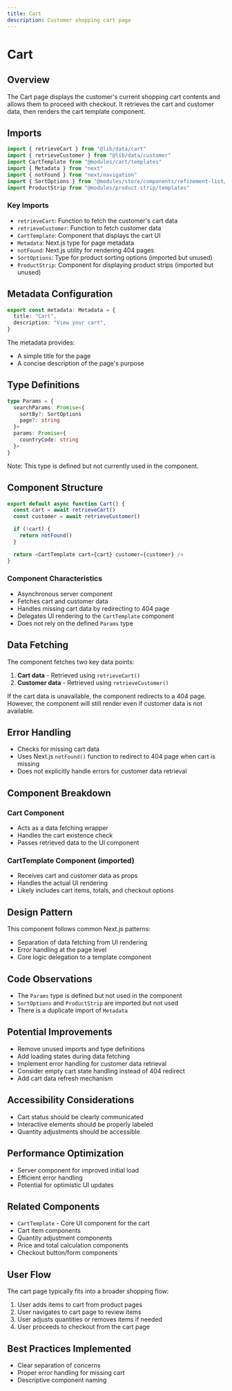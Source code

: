 ```yaml
---
title: Cart
description: Customer shopping cart page
---
```


# Cart

## Overview

The Cart page displays the customer's current shopping cart contents and allows them to proceed with checkout. It retrieves the cart and customer data, then renders the cart template component.

## Imports

```typescript copy
import { retrieveCart } from "@lib/data/cart"
import { retrieveCustomer } from "@lib/data/customer"
import CartTemplate from "@modules/cart/templates"
import { Metadata } from "next"
import { notFound } from "next/navigation"
import { SortOptions } from "@modules/store/components/refinement-list/sort-products"
import ProductStrip from "@modules/product-strip/templates"
```

### Key Imports
- `retrieveCart`: Function to fetch the customer's cart data
- `retrieveCustomer`: Function to fetch customer data
- `CartTemplate`: Component that displays the cart UI
- `Metadata`: Next.js type for page metadata
- `notFound`: Next.js utility for rendering 404 pages
- `SortOptions`: Type for product sorting options (imported but unused)
- `ProductStrip`: Component for displaying product strips (imported but unused)

## Metadata Configuration

```typescript copy
export const metadata: Metadata = {
  title: "Cart",
  description: "View your cart",
}
```

The metadata provides:
- A simple title for the page
- A concise description of the page's purpose

## Type Definitions

```typescript copy
type Params = {
  searchParams: Promise<{
    sortBy?: SortOptions
    page?: string
  }>
  params: Promise<{
    countryCode: string
  }>
}
```

Note: This type is defined but not currently used in the component.

## Component Structure

```typescript copy
export default async function Cart() {
  const cart = await retrieveCart()
  const customer = await retrieveCustomer()

  if (!cart) {
    return notFound()
  }

  return <CartTemplate cart={cart} customer={customer} />
}
```

### Component Characteristics
- Asynchronous server component
- Fetches cart and customer data
- Handles missing cart data by redirecting to 404 page
- Delegates UI rendering to the `CartTemplate` component
- Does not rely on the defined `Params` type

## Data Fetching

The component fetches two key data points:
1. **Cart data** - Retrieved using `retrieveCart()`
2. **Customer data** - Retrieved using `retrieveCustomer()`

If the cart data is unavailable, the component redirects to a 404 page. However, the component will still render even if customer data is not available.

## Error Handling
- Checks for missing cart data
- Uses Next.js `notFound()` function to redirect to 404 page when cart is missing
- Does not explicitly handle errors for customer data retrieval

## Component Breakdown

### Cart Component
- Acts as a data fetching wrapper
- Handles the cart existence check
- Passes retrieved data to the UI component

### CartTemplate Component (imported)
- Receives cart and customer data as props
- Handles the actual UI rendering
- Likely includes cart items, totals, and checkout options

## Design Pattern
This component follows common Next.js patterns:
- Separation of data fetching from UI rendering
- Error handling at the page level
- Core logic delegation to a template component

## Code Observations
- The `Params` type is defined but not used in the component
- `SortOptions` and `ProductStrip` are imported but not used
- There is a duplicate import of `Metadata`

## Potential Improvements
- Remove unused imports and type definitions
- Add loading states during data fetching
- Implement error handling for customer data retrieval
- Consider empty cart state handling instead of 404 redirect
- Add cart data refresh mechanism

## Accessibility Considerations
- Cart status should be clearly communicated
- Interactive elements should be properly labeled
- Quantity adjustments should be accessible

## Performance Optimization
- Server component for improved initial load
- Efficient error handling
- Potential for optimistic UI updates

## Related Components
- `CartTemplate` - Core UI component for the cart
- Cart item components
- Quantity adjustment components
- Price and total calculation components
- Checkout button/form components

## User Flow
The cart page typically fits into a broader shopping flow:
1. User adds items to cart from product pages
2. User navigates to cart page to review items
3. User adjusts quantities or removes items if needed
4. User proceeds to checkout from the cart page

## Best Practices Implemented
- Clear separation of concerns
- Proper error handling for missing cart
- Descriptive component naming
